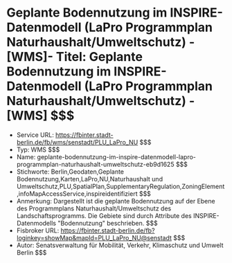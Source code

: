 # Geplante Bodennutzung im INSPIRE-Datenmodell (LaPro Programmplan Naturhaushalt/Umweltschutz) - [WMS]- Titel: Geplante Bodennutzung im INSPIRE-Datenmodell (LaPro Programmplan Naturhaushalt/Umweltschutz) - [WMS] $$$
- Service URL: https://fbinter.stadt-berlin.de/fb/wms/senstadt/PLU_LaPro_NU $$$
- Typ: WMS $$$
- Name: geplante-bodennutzung-im-inspire-datenmodell-lapro-programmplan-naturhaushalt-umweltschutz-eb9d1625 $$$
- Stichworte: Berlin,Geodaten,Geplante Bodennutzung,Karten,LaPro,NU,Naturhaushalt und Umweltschutz,PLU,SpatialPlan,SupplementaryRegulation,ZoningElement,infoMapAccessService,inspireidentifiziert $$$
- Anmerkung: Dargestellt ist die geplante Bodennutzung auf der Ebene des Programmplans Naturhaushalt/Umweltschutz des Landschaftsprogramms. Die Gebiete sind durch Attribute des INSPIRE-Datenmodells "Bodennutzung" beschrieben. $$$
- Fisbroker URL: https://fbinter.stadt-berlin.de/fb?loginkey=showMap&mapId=PLU_LaPro_NU@senstadt $$$
- Autor: Senatsverwaltung für Mobilität, Verkehr, Klimaschutz und Umwelt Berlin $$$

